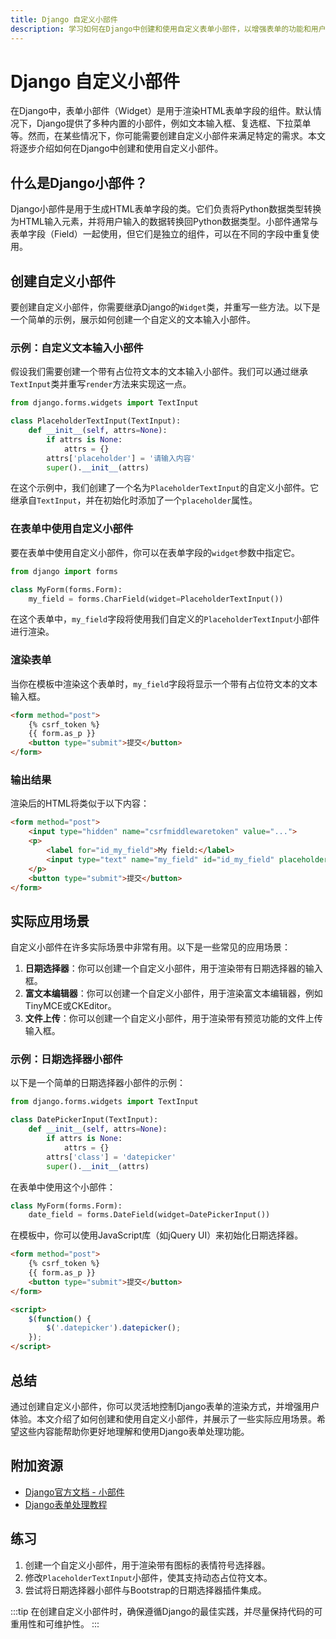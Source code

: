 ```yaml
---
title: Django 自定义小部件
description: 学习如何在Django中创建和使用自定义表单小部件，以增强表单的功能和用户体验。
---
```


# Django 自定义小部件

在Django中，表单小部件（Widget）是用于渲染HTML表单字段的组件。默认情况下，Django提供了多种内置的小部件，例如文本输入框、复选框、下拉菜单等。然而，在某些情况下，你可能需要创建自定义小部件来满足特定的需求。本文将逐步介绍如何在Django中创建和使用自定义小部件。

## 什么是Django小部件？

Django小部件是用于生成HTML表单字段的类。它们负责将Python数据类型转换为HTML输入元素，并将用户输入的数据转换回Python数据类型。小部件通常与表单字段（Field）一起使用，但它们是独立的组件，可以在不同的字段中重复使用。

## 创建自定义小部件

要创建自定义小部件，你需要继承Django的`Widget`类，并重写一些方法。以下是一个简单的示例，展示如何创建一个自定义的文本输入小部件。

### 示例：自定义文本输入小部件

假设我们需要创建一个带有占位符文本的文本输入小部件。我们可以通过继承`TextInput`类并重写`render`方法来实现这一点。

```python
from django.forms.widgets import TextInput

class PlaceholderTextInput(TextInput):
    def __init__(self, attrs=None):
        if attrs is None:
            attrs = {}
        attrs['placeholder'] = '请输入内容'
        super().__init__(attrs)
```

在这个示例中，我们创建了一个名为`PlaceholderTextInput`的自定义小部件。它继承自`TextInput`，并在初始化时添加了一个`placeholder`属性。

### 在表单中使用自定义小部件

要在表单中使用自定义小部件，你可以在表单字段的`widget`参数中指定它。

```python
from django import forms

class MyForm(forms.Form):
    my_field = forms.CharField(widget=PlaceholderTextInput())
```

在这个表单中，`my_field`字段将使用我们自定义的`PlaceholderTextInput`小部件进行渲染。

### 渲染表单

当你在模板中渲染这个表单时，`my_field`字段将显示一个带有占位符文本的文本输入框。

```html
<form method="post">
    {% csrf_token %}
    {{ form.as_p }}
    <button type="submit">提交</button>
</form>
```

### 输出结果

渲染后的HTML将类似于以下内容：

```html
<form method="post">
    <input type="hidden" name="csrfmiddlewaretoken" value="...">
    <p>
        <label for="id_my_field">My field:</label>
        <input type="text" name="my_field" id="id_my_field" placeholder="请输入内容">
    </p>
    <button type="submit">提交</button>
</form>
```

## 实际应用场景

自定义小部件在许多实际场景中非常有用。以下是一些常见的应用场景：

1. **日期选择器**：你可以创建一个自定义小部件，用于渲染带有日期选择器的输入框。
2. **富文本编辑器**：你可以创建一个自定义小部件，用于渲染富文本编辑器，例如TinyMCE或CKEditor。
3. **文件上传**：你可以创建一个自定义小部件，用于渲染带有预览功能的文件上传输入框。

### 示例：日期选择器小部件

以下是一个简单的日期选择器小部件的示例：

```python
from django.forms.widgets import TextInput

class DatePickerInput(TextInput):
    def __init__(self, attrs=None):
        if attrs is None:
            attrs = {}
        attrs['class'] = 'datepicker'
        super().__init__(attrs)
```

在表单中使用这个小部件：

```python
class MyForm(forms.Form):
    date_field = forms.DateField(widget=DatePickerInput())
```

在模板中，你可以使用JavaScript库（如jQuery UI）来初始化日期选择器。

```html
<form method="post">
    {% csrf_token %}
    {{ form.as_p }}
    <button type="submit">提交</button>
</form>

<script>
    $(function() {
        $('.datepicker').datepicker();
    });
</script>
```

## 总结

通过创建自定义小部件，你可以灵活地控制Django表单的渲染方式，并增强用户体验。本文介绍了如何创建和使用自定义小部件，并展示了一些实际应用场景。希望这些内容能帮助你更好地理解和使用Django表单处理功能。

## 附加资源

- [Django官方文档 - 小部件](https://docs.djangoproject.com/en/stable/ref/forms/widgets/)
- [Django表单处理教程](https://docs.djangoproject.com/en/stable/topics/forms/)

## 练习

1. 创建一个自定义小部件，用于渲染带有图标的表情符号选择器。
2. 修改`PlaceholderTextInput`小部件，使其支持动态占位符文本。
3. 尝试将日期选择器小部件与Bootstrap的日期选择器插件集成。

:::tip
在创建自定义小部件时，确保遵循Django的最佳实践，并尽量保持代码的可重用性和可维护性。
:::